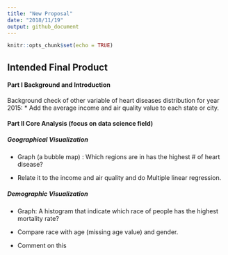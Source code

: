 ```yaml
---
title: "New Proposal"
date: "2018/11/19"
output: github_document
---
```


```r
knitr::opts_chunk$set(echo = TRUE)
```

## Intended Final Product
#### Part I Background and Introduction 
Background check of other variable of heart diseases distribution for year 2015:
* Add the average income and air quality value to each state or city. 

#### Part II Core Analysis (focus on data science field)

##### Geographical Visualization

* Graph (a bubble map) : Which regions are in has the highest # of heart disease? 

* Relate it to the income and air quality and do Multiple linear regression. 

##### Demographic Visualization
* Graph: A histogram that indicate which race of people has the highest mortality rate?

* Compare race with age (missing age value) and gender. 

* Comment on this 

